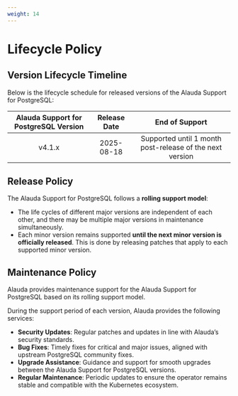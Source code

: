 ```yaml
---
weight: 14
---
```


# Lifecycle Policy

## Version Lifecycle Timeline

Below is the lifecycle schedule for released versions of the Alauda Support for PostgreSQL:

| Alauda Support for PostgreSQL Version | Release Date | End of Support                                        |
|:-------------------------------------:|:------------:|:-----------------------------------------------------:|
| v4.1.x                                | 2025-08-18   | Supported until 1 month post-release of the next version|


## Release Policy

The Alauda Support for PostgreSQL follows a **rolling support model**:

- The life cycles of different major versions are independent of each other, and there may be multiple major versions in maintenance simultaneously.
- Each minor version remains supported **until the next minor version is officially released**. This is done by releasing patches that apply to each supported minor version.


## Maintenance Policy

Alauda provides maintenance support for the Alauda Support for PostgreSQL based on its rolling support model.

During the support period of each version, Alauda provides the following services:

- **Security Updates**: Regular patches and updates in line with Alauda’s security standards.
- **Bug Fixes**: Timely fixes for critical and major issues, aligned with upstream PostgreSQL community fixes.
- **Upgrade Assistance**: Guidance and support for smooth upgrades between the Alauda Support for PostgreSQL versions.
- **Regular Maintenance**: Periodic updates to ensure the operator remains stable and compatible with the Kubernetes ecosystem.
